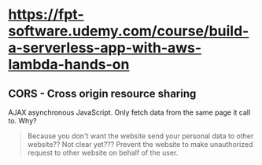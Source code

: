 # https://fpt-software.udemy.com/course/build-a-serverless-app-with-aws-lambda-hands-on

## CORS - Cross origin resource sharing

AJAX asynchronous JavaScript. Only fetch data from the same page it call to. Why?

> Because you don't want the website send your personal data to other website?? Not clear yet??? Prevent the website to make unauthorized request to other website on behalf of the user.
